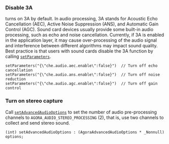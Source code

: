 <PlatformWrapper platform="ios">

### Disable 3A

<Vg k="VSDK" /> turns on 3A by default. In audio processing, 3A stands for Acoustic Echo Cancellation (AEC), Active Noise Suppression (ANS), and Automatic Gain Control (AGC). Sound card devices usually provide some built-in audio processing, such as echo and noise cancellation. Currently, if 3A is enabled in the application layer, it may cause over-processing of the audio signal and interference between different algorithms may impact sound quality. Best practice is that users with sound cards disable the 3A function by calling [`setParameters`](https://api-ref.agora.io/en/video-sdk/ios/4.x/documentation/agorartckit/agorartcenginekit/setparameters(_:)).

```objc
setParameters("{\"che.audio.aec.enable\":false}")  // Turn off echo cancellation
setParameters("{\"che.audio.ans.enable\":false}")  // Turn off noise reduction
setParameters("{\"che.audio.agc.enable\":false}")  // Turn off gain control
```

### Turn on stereo capture

Call [`setAdvancedAudioOptions`](https://api-ref.agora.io/en/video-sdk/ios/4.x/documentation/agorartckit/agorartcenginekit/setadvancedaudiooptions(_:)) to set the number of audio pre-processing channels to `AGORA_AUDIO_STEREO_PROCESSING` (2), that is, use two channels to collect and send stereo sound.

```objc
(int) setAdvancedAudioOptions : (AgoraAdvancedAudioOptions * _Nonnull) options;
```

</PlatformWrapper>
